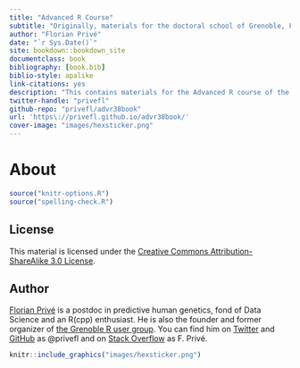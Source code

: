 ```yaml
--- 
title: "Advanced R Course"
subtitle: "Originally, materials for the doctoral school of Grenoble, France"
author: "Florian Privé"
date: "`r Sys.Date()`"
site: bookdown::bookdown_site
documentclass: book
bibliography: [book.bib]
biblio-style: apalike
link-citations: yes
description: "This contains materials for the Advanced R course of the doctoral school of Grenoble, France."
twitter-handle: "privefl"
github-repo: "privefl/advr38book"
url: 'https\://privefl.github.io/advr38book/'
cover-image: "images/hexsticker.png"
---
```



# About {-}

```r
source("knitr-options.R")
source("spelling-check.R")
```

## License {-}

This material is licensed under the [Creative Commons Attribution-ShareAlike 3.0 License](http://creativecommons.org/licenses/by-sa/3.0/). 

## Author {-}

[Florian Privé](https://privefl.github.io/) is a postdoc in predictive human genetics, fond of Data Science and an R(cpp) enthusiast. He is also the founder and  former organizer of [the Grenoble R user group](https://r-in-grenoble.github.io/). You can find him on [Twitter](https://twitter.com/privefl) and [GitHub](https://github.com/privefl) as \@privefl and on [Stack Overflow](https://stackoverflow.com/users/6103040/f-priv%c3%a9) as F. Privé.

```r
knitr::include_graphics("images/hexsticker.png")
```


